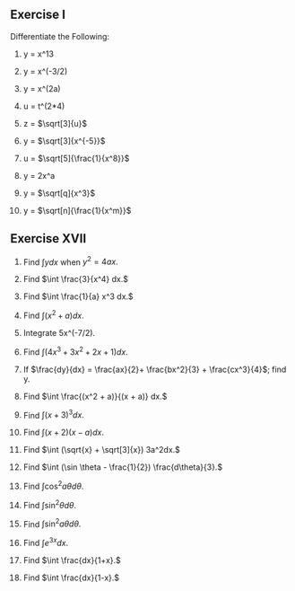 ## Exercise I

Differentiate the Following:

(1) y = x^13

(2) y = x^(-3/2)

(3) y = x^(2a)

(4) u = t^(2*4)

(5) z = $\sqrt[3]{u}$

(6) y = $\sqrt[3]{x^{-5}}$

(7) u = $\sqrt[5]{\frac{1}{x^8}}$

(8) y = 2x^a

(9) y = $\sqrt[q]{x^3}$

(10) y = $\sqrt[n]{\frac{1}{x^m}}$

## Exercise XVII

(1) Find $\int y dx$ when $y^2 = 4 a x.$ 

(2) Find $\int \frac{3}{x^4} dx.$

(3) Find $\int \frac{1}{a} x^3 dx.$

(4) Find $\int (x^2 + a) dx.$

(5) Integrate 5x^(-7/2).

(6) Find $\int (4x^3 + 3x^2 + 2x +1) dx.$

(7) If $\frac{dy}{dx} = \frac{ax}{2}+ \frac{bx^2}{3} + \frac{cx^3}{4}$; find y.

(8) Find $\int \frac{(x^2 + a)}{(x + a)} dx.$

(9) Find $\int (x+3)^3 dx.$

(10) Find $\int (x+2)(x-a)dx.$

(11) Find $\int (\sqrt{x} + \sqrt[3]{x}) 3a^2dx.$

(12) Find $\int (\sin \theta - \frac{1}{2}) \frac{d\theta}{3}.$

(13) Find $\int \cos^2a \theta d \theta.$

(14) Find $\int \sin^2 \theta d \theta.$

(15) Find $\int \sin^2a \theta d \theta.$

(16) Find $\int e^{3x}dx.$

(17) Find $\int \frac{dx}{1+x}.$

(18) Find $\int \frac{dx}{1-x}.$